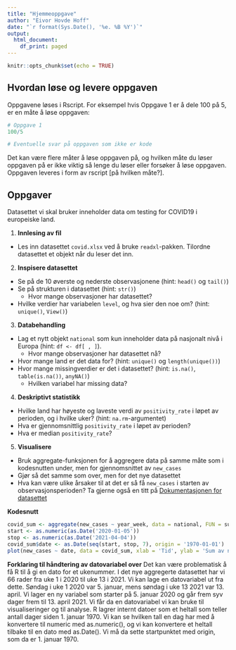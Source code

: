 ```yaml
---
title: "Hjemmeoppgave"
author: "Eivor Hovde Hoff"
date: "`r format(Sys.Date(), '%e. %B %Y')`"
output:
  html_document:
    df_print: paged
---
```


```r
knitr::opts_chunk$set(echo = TRUE)
```

## Hvordan løse og levere oppgaven

Oppgavene løses i Rscript. For eksempel hvis Oppgave 1 er å dele 100 på 5, er en måte å løse oppgaven:

```r
# Oppgave 1
100/5

# Eventuelle svar på oppgaven som ikke er kode
```

Det kan være flere måter å løse oppgaven på, og hvilken måte du løser oppgaven på er ikke viktig så lenge du løser eller forsøker å løse oppgaven.
Oppgaven leveres i form av rscript [på hvilken måte?].

## Oppgaver
Datasettet vi skal bruker inneholder data om testing for COVID19 i europeiske land.

1. **Innlesing av fil**
- Les inn datasettet `covid.xlsx` ved å bruke `readxl`-pakken. Tilordne datasettet et objekt når du leser det inn.

2. **Inspisere datasettet**
- Se på de 10 øverste og nederste observasjonene (hint: `head()` og `tail()`)   
- Se på strukturen i datasettet (hint: `str()`)
  + Hvor mange observasjoner har datasettet?
- Hvilke verdier har variabelen `level`, og hva sier den noe om? (hint: `unique()`, `View()`)

3. **Databehandling**
- Lag et nytt objekt `national` som kun inneholder data på nasjonalt nivå i Europa (hint: `df <- df[ , ]`).
  + Hvor mange observasjoner har datasettet nå?
- Hvor mange land er det data for? (hint: `unique()` og `length(unique())`)
- Hvor mange missingverdier er det i datasettet? (hint: `is.na()`, `table(is.na())`, `anyNA()`)
  + Hvilken variabel har missing data?
  
4. **Deskriptivt statistikk**
- Hvilke land har høyeste og laveste verdi av `positivity_rate` i løpet av perioden, og i hvilke uker? (hint: `na.rm`-argumentet)
- Hva er gjennomsnittlig `positivity_rate` i løpet av perioden? 
- Hva er median `positivity_rate`?


5. **Visualisere**
- Bruk aggregate-funksjonen for å aggregere data på samme måte som i kodesnutten under, men for gjennomsnittet av `new_cases`
- Gjør så det samme som over, men for det nye datasettet
- Hva kan være ulike årsaker til at det er så få `new_cases` i starten av observasjonsperioden? 
Ta gjerne også en titt på [Dokumentasjonen for datasettet](https://www.ecdc.europa.eu/sites/default/files/documents/2021-01-13_Variable_Dictionary_and_Disclaimer_weekly_testing_data_EUEEAUK.pdf)

**Kodesnutt**
```r
covid_sum <- aggregate(new_cases ~ year_week, data = national, FUN = sum)
start <- as.numeric(as.Date('2020-01-05'))
stop <- as.numeric(as.Date('2021-04-04'))
covid_sum$date <- as.Date(seq(start, stop, 7), origin = '1970-01-01')
plot(new_cases ~ date, data = covid_sum, xlab = 'Tid', ylab = 'Sum av nye smittede', type = 'l', col = 'red', lwd = 2)
```

**Forklaring til håndtering av datovariabel over**
Det kan være problematisk å få R til å gi en dato for et ukenummer. I det nye aggregerte datasettet har vi 66 rader fra uke 1 i 2020 til uke 13 i 2021. Vi kan lage en datovariabel ut fra dette. Søndag i uke 1 2020 var 5. januar, mens søndag i uke 13 2021 var 13. april. Vi lager en ny variabel som starter på 5. januar 2020 og går frem syv dager frem til 13. april 2021. Vi får da en datovariabel vi kan bruke til visualiseringer og til analyse. R lagrer internt datoer som et heltall som teller antall dager siden 1. januar 1970. Vi kan se hvilken tall en dag har med å konvertere til numeric med as.numeric(), og vi kan konvertere et heltall tilbake til en dato med as.Date(). Vi må da sette startpunktet med origin, som da er 1. januar 1970.






